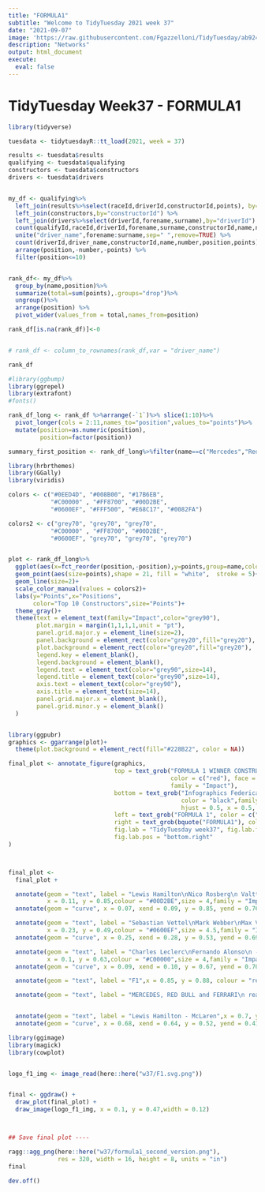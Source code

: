 ```yaml
---
title: "FORMULA1"
subtitle: "Welcome to TidyTuesday 2021 week 37"
date: "2021-09-07"
image: 'https://raw.githubusercontent.com/Fgazzelloni/TidyTuesday/ab924a20bbe270bab306f4b13df0daaa6e53ffeb/data/2021/w37_formula1/w37_formula1.png'
description: "Networks"
output: html_document
execute: 
  eval: false
---
```



# TidyTuesday Week37 - FORMULA1
```r

library(tidyverse)

tuesdata <- tidytuesdayR::tt_load(2021, week = 37)

results <- tuesdata$results
qualifying <- tuesdata$qualifying
constructors <- tuesdata$constructors
drivers <- tuesdata$drivers


my_df <- qualifying%>%
  left_join(results%>%select(raceId,driverId,constructorId,points), by=c("raceId","driverId","constructorId")) %>%
  left_join(constructors,by="constructorId") %>%
  left_join(drivers%>%select(driverId,forename,surname),by="driverId") %>%
  count(qualifyId,raceId,driverId,forename,surname,constructorId,name,number,position,points,sort=T) %>%
  unite("driver_name",forename:surname,sep=" ",remove=TRUE) %>%
  count(driverId,driver_name,constructorId,name,number,position,points)%>%
  arrange(position,-number,-points) %>%
  filter(position<=10)


rank_df<- my_df%>%
  group_by(name,position)%>%
  summarize(total=sum(points),.groups="drop")%>%
  ungroup()%>%
  arrange(position) %>%
  pivot_wider(values_from = total,names_from=position)

rank_df[is.na(rank_df)]<-0


# rank_df <- column_to_rownames(rank_df,var = "driver_name")

rank_df

#library(ggbump)
library(ggrepel)
library(extrafont)
#fonts()

rank_df_long <- rank_df %>%arrange(-`1`)%>% slice(1:10)%>%
  pivot_longer(cols = 2:11,names_to="position",values_to="points")%>%
  mutate(position=as.numeric(position),
         position=factor(position))

summary_first_position <- rank_df_long%>%filter(name==c("Mercedes","Red Bull","Ferrari"))%>%filter(position==1)%>%summary()

library(hrbrthemes)
library(GGally)
library(viridis)

colors <- c("#0EED4D", "#008B00", "#17B6EB",
            "#C00000" , "#FF8700", "#00D2BE",
            "#0600EF", "#FFF500", "#E68C17", "#0082FA")

colors2 <- c("grey70", "grey70", "grey70",
            "#C00000" , "#FF8700", "#00D2BE",
            "#0600EF", "grey70", "grey70", "grey70")


plot <- rank_df_long%>%
  ggplot(aes(x=fct_reorder(position,-position),y=points,group=name,color=factor(name)))+
  geom_point(aes(size=points),shape = 21, fill = "white",  stroke = 5)+
  geom_line(size=2)+
  scale_color_manual(values = colors2)+
  labs(y="Points",x="Positions",
       color="Top 10 Constructors",size="Points")+
  theme_gray()+
  theme(text = element_text(family="Impact",color="grey90"),
        plot.margin = margin(1,1,1,1,unit = "pt"),
        panel.grid.major.y = element_line(size=2),
        panel.background = element_rect(color="grey20",fill="grey20"),
        plot.background = element_rect(color="grey20",fill="grey20"),
        legend.key = element_blank(),
        legend.background = element_blank(),
        legend.text = element_text(color="grey90",size=14),
        legend.title = element_text(color="grey90",size=14),
        axis.text = element_text(color="grey90"),
        axis.title = element_text(size=14),
        panel.grid.major.x = element_blank(),
        panel.grid.minor.y = element_blank()
  )


library(ggpubr)
graphics <- ggarrange(plot)+
  theme(plot.background = element_rect(fill="#228B22", color = NA))

final_plot <- annotate_figure(graphics,
                              top = text_grob("FORMULA 1 WINNER CONSTRUCTORS",
                                              color = c("red"), face = "bold", size = 45,
                                              family = "Impact"),
                              bottom = text_grob("Infographics Federica Gazzelloni DataSource: Ergast API, TidyTuesday week37",
                                                 color = "black",family = "Impact",
                                                 hjust = 0.5, x = 0.5, face = "bold.italic", size = 20),
                              left = text_grob("FORMULA 1", color = c("#778899"), rot = 90,size = 30),
                              right = text_grob(bquote("FORMULA1"), color = c("#778899"),rot = 90,size = 30),
                              fig.lab = "TidyTuesday week37", fig.lab.face = "bold.italic",fig.lab.size = 12,
                              fig.lab.pos = "bottom.right"
)



final_plot <-
  final_plot +

  annotate(geom = "text", label = "Lewis Hamilton\nNico Rosberg\n Valtteri Bottas \n- Mercedes",
           x = 0.11, y = 0.85,colour = "#00D2BE",size = 4,family = "Impact") +
  annotate(geom = "curve", x = 0.07, xend = 0.09, y = 0.85, yend = 0.76, colour = "#00D2BE", curvature = .3, arrow = arrow(length = unit(2, "mm")),family = "Impact",size=1.5) +

  annotate(geom = "text", label = "Sebastian Vettel\nMark Webber\nMax Verstappen - Red Bull",
           x = 0.23, y = 0.49,colour = "#0600EF",size = 4.5,family = "Impact") +
  annotate(geom = "curve", x = 0.25, xend = 0.28, y = 0.53, yend = 0.69, colour = "#0600EF", curvature = -.3, arrow = arrow(length = unit(2, "mm")),family = "Impact",size=1.5) +

  annotate(geom = "text", label = "Charles Leclerc\nFernando Alonso\n - Ferrari",
           x = 0.1, y = 0.63,colour = "#C00000",size = 4,family = "Impact") +
  annotate(geom = "curve", x = 0.09, xend = 0.10, y = 0.67, yend = 0.70, colour = "#C00000", curvature = -.3, arrow = arrow(length = unit(2, "mm")),family = "Impact",size=1.5) +

  annotate(geom = "text", label = "F1",x = 0.85, y = 0.88, colour = "red", size = 5,family = "Impact") +

  annotate(geom = "text", label = "MERCEDES, RED BULL and FERRARI\n reached the higest level of points\n at being number one\nwith an average of 418.8 points",x = 0.7, y = 0.81, colour = "white", size = 7,family = "Impact")+


  annotate(geom = "text", label = "Lewis Hamilton - McLaren",x = 0.7, y = 0.53, colour = "#FF8700", size = 5,family = "Impact") +
  annotate(geom = "curve", x = 0.68, xend = 0.64, y = 0.52, yend = 0.41, colour = "#FF7F00", curvature = -.3, arrow = arrow(length = unit(2, "mm")),family = "Impact",size=1.5)

library(ggimage)
library(magick)
library(cowplot)


logo_f1_img <- image_read(here::here("w37/F1.svg.png"))


final <- ggdraw() +
  draw_plot(final_plot) +
  draw_image(logo_f1_img, x = 0.1, y = 0.47,width = 0.12)



## Save final plot ----

ragg::agg_png(here::here("w37/formula1_second_version.png"),
              res = 320, width = 16, height = 8, units = "in")
final

dev.off()

```
